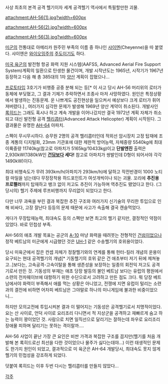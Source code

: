 사상 최초의 본격 공격 헬기이자 세계 공격헬기 역사에서 특필할만한 괴물. 

attachment:AH-56(1).jpg?width=600px

attachment:AH-56(2).jpg?width=600px

attachment:AH-56(3).jpg?width=600px

[[미군]]의 전통대로 아메리카 원주민 부족의 이름 중 하나인 [[샤이엔]](Cheyenne)을 따 붙였다. 샤이엔은 [[와이오밍]]주의 [[주도]]이기도 하다.

[[미국 육군]]의 발전형 항공 화력 지원 시스템(AAFSS, Advanced Aerial Fire Support System)계획의 일환으로 탄생한 물건이며, 개발 시작년도는 1965년, 시작기가 1967년 등장하고 다음 해 총 385대의 1차 [[양산]] 계획이 잡혔으나... 

[[프로토타입]] 3호기가 비행중 공중 분해 되는 등[* 이 사고 당시 AH-56 머리위의 로터가 동체에 부딪혔고, 그 결과 기체가 추락하면서 조종사 마저 사망하였다. 원인은 특정상황에서 발생하는 진동문제. 운 나쁘게도 공진현상을 일으켜서 예상보다 크게 로터가 휘어져버렸다.] , 여러가지 심각한 문제가 발생해 1969년 양산 계약이 취소된다. 개발사인 [[록히드]]는 그래도 혹시나 하고 계속 개발을 이어나갔지만 결국 1972년 계획 자체가 취소되고 대신 발전형 공격 [[헬리콥터]](Advanced Attack Helicopter) 계획이 시작된다. 그 결과물은 유명한 [[AH-64]] 아파치.

스펙이 무시무시하다. 승무원 2명의 공격 헬리콥터인데 적외선 암시장치 고정 탑재에 조종 계통의 디지털화, 23mm 기관포에 대한 제한적 방어능력, 자체중량 5540kg에 최대이륙중량 11740kg(참고로 아파치가 5165kg/10433kg)이고 '''단발엔진''' 출력은 2,930kW(1380kW인 '''[[건담]]보다 세다!''' 참고로 아파치가 쌍발인데 D형이 되어서야 각각 1490kW)이다. 

최대 비행속도가 무려 393km/h(아파치가 293km/h)에 달하고 작전반경이 1000 노티컬 마일을 넘는데다 무장장착용 하드포인트가 여섯개씩이나 되는 괴물. 꼬리에 '''추진용 프로펠러'''까지 탑재하고 뱅크 없이 저고도 추진이 가능하며 역추진도 됐었다고 한다. (그 당시의) 헬기 주제에 루프비행까지 무리없이 되었다고 한다. 

다만 너무 과욕을 부린 결과 복잡한 추진 구조와 여러가지 신기술의 무리한 투입으로 인해 비싸다, 고장 잘난다 등등의 문제 때문에 사고가 속출해 결국 캔슬먹었다. 

게다가 무장탑재능력, 최대속도 등의 스펙만 보면 최고의 헬기 같지만, 결정적인 약점이 있었다. 바로 민첩성 부족.

AH-56의 애초 개발 목표는 공군의 [[A-10]] 마냥 화력을 때려붓는 전형적인 [[건쉽]]이었으나 정작 베트남의 미군에게 시급했던 것은 [[UH-1]] 같은 수송헬기의 호위용이었다.

당시 미육군에서 잡은 컨셉 자체가 정찰헬기와의 연계를 통해 헌터-킬러 개념의 운용이 요구되는 현대 공격헬기의 개념[* 기동헬기의 호위 같은 건 애초부터 저기 뒤에 제쳐놓고..]보다는, 고속공격-고속이탈을 통해 생존성을 보장하는 일종의 회전익 저고도 공격기로서 만든 것. 기동성의 부재는 애초 당장 발등의 불인 베트남 보다는 유럽의 평원에서 소련의 전차웨이브에 대항하기 위한 수단으로서 고려하고 만든 점도 크다. 뭐 당장 베트남에서야 화력이 부족해서 애를 먹는 상황은 아니었고, 전쟁에 지면 유럽이 털리는 소련과의 결전에 비하면 어차피 베트남은 그야말로 하나의 미니게임에 불과한 비중이었으니...

하지만 모의교전에 투입시켜본 결과 이 떨어지는 기동성은 공격헬기로서 치명적이었다. 요는 산 사이로, 언덕 사이로 요리조리 다니면서 적 지상군을 공격하고 재빠르게 숨고 하는 능력이 꽝이었던 것. 사람으로 치면 일직선으로 달리기는 잘하는데 좌우로 요리조리 장애물 피하며 달리기는 못하는 격이랄까....

AH-56 사업이 끝난 가장 큰 요인은 비싼 가격과 복잡한 구조를 꼽지만(헬기를 처음 개발해 본 록히드로선 최선을 다한 것이었으나 물주가 싫다는데야...)  이런 태생적인 문제도 한가지 원인이 되었고, 결과적으로 미 육군은 AH-64 개발당시, 최대속도 못지 않게 헬기의 민첩성을 강조하게 되었다.

덧붙여 록히드는 이후 두번 다시는 헬리콥터를 만들지 않았다...

[[각주]]
